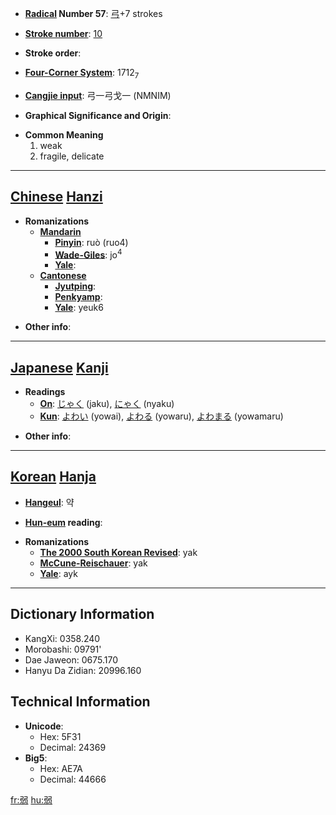 * '''[[Wiktionary:Chinese radical index| Radical]] Number 57''': [[Wiktionary:Chinese radical index 弓|弓]]+7 strokes

* '''[[Wiktionary:Chinese total strokes index|Stroke number]]''': [[Wiktionary:Chinese total strokes index 10|10]]

* '''Stroke order''': 

* '''[[Wiktionary:Chinese four corner index|Four-Corner System]]''': 1712<sub>7</sub>

* '''[[Wiktionary:Chinese Cangjie index|Cangjie input]]''': 弓一弓戈一 (NMNIM)

* '''Graphical Significance and Origin''': 

* '''Common Meaning'''
*#weak
*# fragile, delicate


----

== [[Chinese]] [[Hanzi]] ==

* '''Romanizations'''
** '''[[Mandarin]]'''
*** '''[[Pinyin]]''': ruò (ruo4)
*** '''[[Wade-Giles]]''': jo<sup>4</sup>
*** '''[[Yale]]''': 
** '''[[Cantonese]]'''
*** '''[[Jyutping]]''':
*** '''[[Penkyamp]]''': 
*** '''[[Yale]]''': yeuk6

* '''Other info''': 

----

== [[Japanese]] [[Kanji]] ==

* '''Readings'''
** '''[[On]]''': [[じゃく]] (jaku), [[にゃく]] (nyaku)
** '''[[Kun]]''': [[よわい]] (yowai), [[よわる]] (yowaru), [[よわまる]] (yowamaru)

* '''Other info''':  

----

== [[Korean]] [[Hanja]] ==

* '''[[Hangeul]]''': 약

* '''[[Hun-eum]] reading''': 

* '''Romanizations'''
** '''[[The 2000 South Korean Revised Romanization|The 2000 South Korean Revised]]''': yak
** '''[[McCune-Reischauer]]''': yak
** '''[[Yale]]''': ayk

----

== Dictionary Information ==

* KangXi: 0358.240
* Morobashi: 09791'
* Dae Jaweon: 0675.170
* Hanyu Da Zidian: 20996.160

== Technical Information ==

* '''Unicode''':
** Hex: 5F31
** Decimal: 24369
* '''Big5''':
** Hex: AE7A
** Decimal: 44666

[[fr:弱]]
[[hu:弱]]